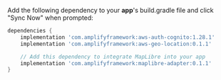 Add the following dependency to your **app**'s build.gradle file and click "Sync Now" when prompted:

```groovy
dependencies {
    implementation 'com.amplifyframework:aws-auth-cognito:1.28.1'
    implementation 'com.amplifyframework:aws-geo-location:0.1.1'

    // Add this dependency to integrate MapLibre into your app
    implementation 'com.amplifyframework:maplibre-adapter:0.1.1'
}
```
